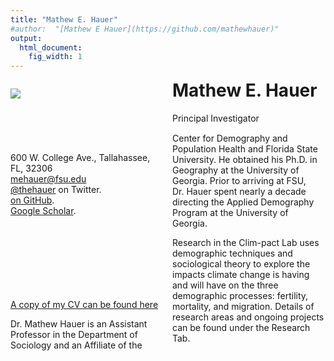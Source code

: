 ```yaml
---
title: "Mathew E. Hauer"
#author:  "[Mathew E Hauer](https://github.com/mathewhauer)"
output:
  html_document:
    fig_width: 1
---
```


<!---From http://stackoverflow.com/questions/31753897/2-column-section-in-r-markdown:
Put in your css file or directly in rmarkdown--->
<style>
  .col2 {
    columns: 2 200px;         /* number of columns and width in pixels*/
    -webkit-columns: 2 200px; /* chrome, safari */
    -moz-columns: 2 200px;    /* firefox */
  }
</style>

<div class="col2">

![](../images/headshot.png)
<br>
<br>



# Mathew E. Hauer

Principal Investigator
</div>


<!-- #################################### -->

<style>
  .col2 {
    columns: 2 200px;         /* number of columns and width in pixels*/
    -webkit-columns: 2 200px; /* chrome, safari */
    -moz-columns: 2 200px;    /* firefox */
  }
</style>

<div class="col2">
<br>
<link rel="stylesheet" href="https://cdnjs.cloudflare.com/ajax/libs/font-awesome/4.7.0/css/font-awesome.min.css">
<i class="fa fa-university"></i> 600 W. College Ave., Tallahassee, FL, 32306<br>
    <i class="fa fa-envelope"></i> <a href= "mailto:mehauer@fsu.edu">mehauer@fsu.edu</a><br>
    <i class="fa fa-twitter-square"></i> <a href="http://www.twitter.com/thehauer">@thehauer</a> on Twitter.<br>
    <i class="fa fa-github"></i> <a href= "https://github.com/mathewhauer">on GitHub</a>.<br>
    <i class="fa fa-graduation-cap"></i> <a href= "https://scholar.google.com/citations?user=SI0ST5YAAAAJ&hl=en">Google Scholar</a>.<br>

<br><br><br>
<br>
<br>
<br>
<br>
[A copy of my CV can be found here](../CV/Hauer_CV.pdf)

Dr. Mathew Hauer is an Assistant Professor in the Department of Sociology and an Affiliate of the Center for Demography and Population Health and Florida State University. He obtained his Ph.D. in Geography at the University of Georgia. Prior to arriving at FSU, Dr. Hauer spent nearly a decade directing the Applied Demography Program at the University of Georgia.

Research in the Clim-pact Lab uses demographic techniques and sociological theory to explore the impacts climate change is having and will have on the three demographic processes: fertility, mortality, and migration. Details of research areas and ongoing projects can be found under the Research Tab.
</div>
